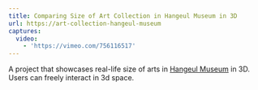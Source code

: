 ```yaml
---
title: Comparing Size of Art Collection in Hangeul Museum in 3D
url: https://art-collection-hangeul-museum
captures:
  video:
    - 'https://vimeo.com/756116517'
---
```


A project that showcases real-life size of arts in [Hangeul Museum](https://www.hangeul.go.kr/) in 3D. Users can freely interact in 3d space.

